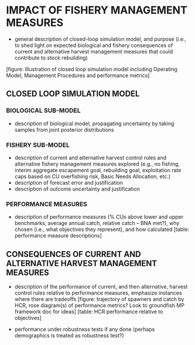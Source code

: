 # IMPACT OF FISHERY MANAGEMENT MEASURES     {#sec:impact}

- general description of closed-loop simulation model, and purpose (i.e., to shed light on expected biological and fishery consequences of current and alternative harvest management measures that could contribute to stock rebuilding)

[figure: Illustration of closed loop simulation model including Operating Model, Management Procedures and performance metrics]


## CLOSED LOOP SIMULATION MODEL  

### BIOLOGICAL SUB-MODEL  
- description of biological model, propagating uncertainty by taking samples from joint posterior distributions

### FISHERY SUB-MODEL
- description of current and alternative harvest control rules and alternative fishery management measures explored (e.g., no fishing, interim aggregate escapement goal, rebuilding goal, exploitation rate caps based on CU overfishing risk, Basic Needs Allocation, etc.)
- description of forecast error and justification
- description of outcome uncertainty and justification

### PERFORMANCE MEASURES
- description of performance measures (% CUs above lower and upper benchmarks, average annual catch, relative catch – BNA met?), why chosen (i.e., what objectives they represent), and how calculated [table: performance measure descriptions]

## CONSEQUENCES OF CURRENT AND ALTERNATIVE HARVEST MANAGEMENT MEASURES 

- description of the performance of current, and then alternative, harvest control rules relative to performance measures, emphasize instances where there are tradeoffs [figure: trajectory of spawners and catch by HCR, rose diagram(s) of performance metrics? Look to groundfish MP framework doc for ideas] [table: HCR performance relative to objectives]

- performance under robustness tests if any done (perhaps demographics is treated as robustness test?)



